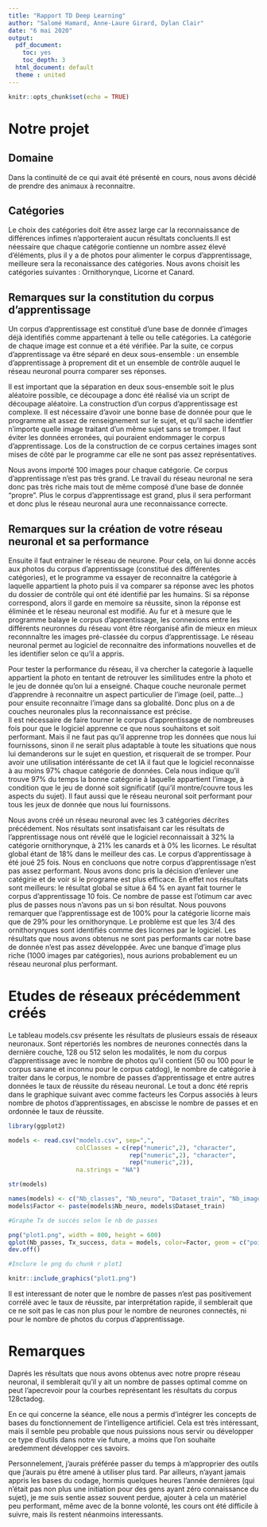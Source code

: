 ```yaml
---
title: "Rapport TD Deep Learning"
author: "Salomé Hamard, Anne-Laure Girard, Dylan Clair"
date: "6 mai 2020"
output:
  pdf_document: 
    toc: yes
    toc_depth: 3
  html_document: default
  theme : united
---
```


```r
knitr::opts_chunk$set(echo = TRUE)
```

# Notre projet

##  Domaine

  Dans la continuité de ce qui avait été présenté en cours, nous avons décidé de prendre des animaux à reconnaitre. 

##  Catégories

  Le choix des catégories doit être assez large car la reconnaissance de différences infimes n'apporteraient aucun résultats concluents.Il est néessaire que chaque catégorie contienne un nombre assez élevé d'éléments, plus il y a de photos pour alimenter le corpus d'apprentissage, meilleure sera la reconaissance des catégories. 
Nous avons choisit les catégories suivantes : Ornithorynque, Licorne et Canard.


##  Remarques sur la constitution du corpus d'apprentissage

  Un corpus d'apprentissage est constitué d'une base de donnée d'images déjà identifiés comme appartenant à telle ou telle catégories. La catégorie de chaque image est connue et a été vérifiée. Par la suite, ce corpus d'apprentissage va être séparé en deux sous-ensemble : un ensemble d'apprentissage à proprement dit et un ensemble de contrôle auquel le réseau neuronal pourra comparer ses réponses.
  
Il est important que la séparation en deux sous-ensemble soit le plus aléatoire possible, ce découpage a donc été réalisé via un script de découpage aléatoire.
La construction d'un corpus d'apprentissage est complexe. Il est nécessaire d'avoir une bonne base de donnée pour que le programme ait assez de renseignement sur le sujet, et qu'il sache identfier n'importe quelle image traitant d'un même sujet sans se tromper. Il faut éviter les données erronées, qui pouraient endommager le corpus d'apprentissage. Los de la construction de ce corpus certaines images sont mises de côté par le programme car elle ne sont pas assez représentatives.

Nous avons importé 100 images pour chaque catégorie. Ce corpus d'apprentissage n'est pas très grand. Le travail du réseau neuronal ne sera donc pas très riche mais tout de même composé d'une base de donnée "propre".
Plus le corpus d'apprentissage est grand, plus il sera performant et donc plus le réseau neuronal aura une reconnaissance correcte.

##  Remarques sur la création de votre réseau neuronal et sa performance

  Ensuite il faut entrainer le réseau de neurone. Pour cela, on lui donne accés aux photos du corpus d'apprentissage (constitué des différentes catégories), et le programme va essayer de reconnaitre la catégorie à laquelle appartient la photo puis il va comparer sa réponse avec les photos du dossier de contrôle qui ont été identifié par les humains. Si sa réponse correspond, alors il garde en memoire sa réussite, sinon la réponse est éliminée et le réseau neuronal est modifié. Au fur et à mesure que le programme balaye le corpus d'apprentissage, les connexions entre les différents neuronnes du réseau vont être réorganisé afin de mieux en mieux reconnnaître les images pré-classée du corpus d'apprentissage.
Le réseau neuronal permet au logiciel de reconnaitre des informations nouvelles et de les identifier selon ce qu'il a appris.

Pour tester la performance du réseau, il va chercher la categorie à laquelle appartient la photo en tentant de retrouver les similitudes entre la photo et le jeu de donnée qu'on lui a enseigné. Chaque couche neuronale permet d'apprendre à reconnaitre un aspect particulier de l'image (oeil, patte...) pour ensuite reconnaitre l'image dans sa globalité. Donc plus on a de couches neuronales plus la reconnaissance est précise.  
Il est nécessaire de faire tourner le corpus d'apprentissage de nombreuses fois pour que le logiciel apprenne ce que nous souhaitons et soit performant. Mais il ne faut pas qu'il apprenne trop les données que nous lui fournissons, sinon il ne serait plus adaptable à toute les situations que nous lui demanderons sur le sujet en question, et risquerait de se tromper.
Pour avoir une utilisation intéréssante de cet IA il faut que le logiciel reconnaisse à au moins 97% chaque catégorie de données. Cela nous indique qu'il trouve 97% du temps la bonne catégorie à laquelle appartient l'image, à condition que le jeu de donné soit significatif (qui'il montre/couvre tous les aspects du sujet). Il faut aussi que le réseau neuronal soit performant pour tous les jeux de donnée que nous lui fournissons.

Nous avons créé un réseau neuronal avec les 3 catégories décrites précédement. Nos résultats sont insatisfaisant car les résultats de l'apprentissage nous ont révélé que le logiciel reconnaissait à 32% la catégorie ornithorynque, à 21% les canards et à 0% les licornes. Le résultat global étant de 18% dans le meilleur des cas. Le corpus d'apprentissage à été joué 25 fois. Nous en concluons que notre corpus d'apprentissage n'est pas assez performant. Nous avons donc pris la décision d'enlever une catégirie et de voir si le programe est plus efficace. En effet nos résultats sont meilleurs: le résultat global se situe à 64 % en ayant fait tourner le corpus d'apprentissage 10 fois. Ce nombre de passe est l'otimum car avec plus de passes nous n'avons pas un si bon résultat. Nous pouvons remarquer que l'apprentissage est de 100% pour la catégorie licorne mais que de 29% pour les ornithorynque. Le problème est que les 3/4 des ornithorynques sont identifiés comme des licornes par le logiciel. Les résultats que nous avons obtenus ne sont pas performants car notre base de donnée n'est pas assez développée. Avec une banque d'image plus riche (1000 images par catégories), nous aurions probablement eu un réseau neuronal plus performant.


# Etudes de réseaux précédemment créés

  Le tableau models.csv présente les résultats de plusieurs essais de réseaux neuronaux. Sont répertoriés les nombres de neurones connectés dans la dernière couche, 128 ou 512 selon les modalités, le nom du corpus d'apprentissage avec le nombre de photos qu'il contient (50 ou 100 pour le corpus savane et inconnu pour le corpus catdog), le nombre de catégorie à traiter dans le corpus, le nombre de passes d'apprentissage et entre autres données le taux de réussite du réseau neuronal. Le tout a donc été repris dans le graphique suivant avec comme facteurs les Corpus associés à leurs nombre de photos d'apprentissages, en abscisse le nombre de passes et en ordonnée le taux de réussite.

```r
library(ggplot2)

models <- read.csv("models.csv", sep=",",
                   colClasses = c(rep("numeric",2), "character", 
                                  rep("numeric",2), "character", 
                                  rep("numeric",2)), 
                   na.strings = "NA")

str(models)

names(models) <- c("Nb_classes", "Nb_neuro", "Dataset_train", "Nb_image_train", "Nb_passes", "Dataset_test", "Nb_image_test", "Tx_success")
models$Factor <- paste(models$Nb_neuro, models$Dataset_train)

#Graphe Tx de succés selon le nb de passes

png("plot1.png", width = 800, height = 600)
qplot(Nb_passes, Tx_success, data = models, color=Factor, geom = c("point", "line"), main = "Performance des réseaux en fonction du nombre de passes du corpus d'apprentissage")
dev.off()
```
```r

#Inclure le png du chunk r plot1

knitr::include_graphics("plot1.png")

```

Il est interessant de noter que le nombre de passes n'est pas positivement corrélé avec le taux de réussite, par interprétation rapide, il semblerait que ce ne soit pas le cas non plus pour le nombre de neurones connectés, ni pour le nombre de photos du corpus d'apprentissage.

# Remarques

  Daprés les résultats que nous avons obtenus avec notre propre réseau neuronal, il semblerait qu'il y ait un nombre de passes optimal comme on peut l'apecrevoir pour la courbes représentant les résultats du corpus 128ctadog.
  
  En ce qui concerne la séance, elle nous a permis d'intégrer les concepts de bases du fonctionnement de l'intelligence artificiel. Cela est très intéressant, mais il semble peu probable que nous puissions nous servir ou développer ce type d'outils dans notre vie future, a moins que l'on souhaite aredemment développer ces savoirs. 
  
  Personnelement, j'aurais préférée passer du temps à m'approprier des outils que j'aurais pu être amené à utiliser plus tard. Par ailleurs, n'ayant jamais appris les bases du codage, hormis quelques heures l'année dernières (qui n'était pas non plus une initiation pour des gens ayant zéro connaissance du sujet), je me suis sentie assez souvent perdue, ajouter à cela un matériel peu performant, même avec de la bonne volonté, les cours ont été difficile à suivre, mais ils restent néanmoins interessants.
  
  

